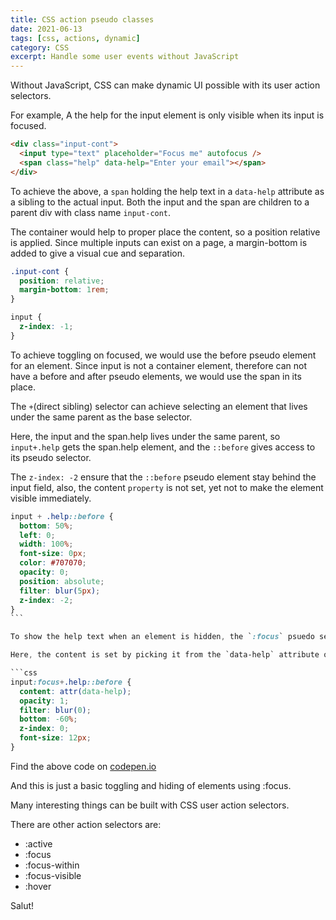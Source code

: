 ```yaml
---
title: CSS action pseudo classes
date: 2021-06-13
tags: [css, actions, dynamic]
category: CSS
excerpt: Handle some user events without JavaScript
---
```


Without JavaScript, CSS can make dynamic UI possible with its user action selectors.

For example, A the help for the input element is only visible when its input is focused.

```html
<div class="input-cont">
  <input type="text" placeholder="Focus me" autofocus />
  <span class="help" data-help="Enter your email"></span>
</div>
```

To achieve the above, a `span` holding the help text in a `data-help` attribute as a sibling to the actual input. Both the input and the span are children to a parent div with class name `input-cont`.

The container would help to proper place the content, so a position relative is applied. Since multiple inputs can exist on a page, a margin-bottom is added to give a visual cue and separation.

```css
.input-cont {
  position: relative;
  margin-bottom: 1rem;
}

input {
  z-index: -1;
}
```

To achieve toggling on focused, we would use the before pseudo element for an element. Since input is not a container element, therefore can not have a before and after pseudo elements, we would use the span in its place.

The `+`(direct sibling) selector can achieve selecting an element that lives under the same parent as the base selector.

Here, the input and the span.help lives under the same parent, so `input+.help` gets the span.help element, and the `::before` gives access to its pseudo selector.

The `z-index: -2` ensure that the `::before` pseudo element stay behind the input field, also, the content `property` is not set, yet not to make the element visible immediately.

````css
input + .help::before {
  bottom: 50%;
  left: 0;
  width: 100%;
  font-size: 0px;
  color: #707070;
  opacity: 0;
  position: absolute;
  filter: blur(5px);
  z-index: -2;
}
```

To show the help text when an element is hidden, the `:focus` psuedo selector is used to select an input that is focused, then the sibling selecor gives access to the `span.help` element, which makes the `span.help::before` pseudo element stylable.

Here, the content is set by picking it from the `data-help` attribute on the span.help element, a final `z-index: 0` is applied to bring the `span.help::before` element on top of the input field, while the `bottom: 60%` pushes the element downward below the input field to avoid overlapping.

```css
input:focus+.help::before {
  content: attr(data-help);
  opacity: 1;
  filter: blur(0);
  bottom: -60%;
  z-index: 0;
  font-size: 12px;
}
````

Find the above code on [codepen.io](https://codepen.io/ihaleem/pen/NWpOzZB)

And this is just a basic toggling and hiding of elements using :focus.

Many interesting things can be built with CSS user action selectors.

There are other action selectors are:

- :active
- :focus
- :focus-within
- :focus-visible
- :hover

Salut!
